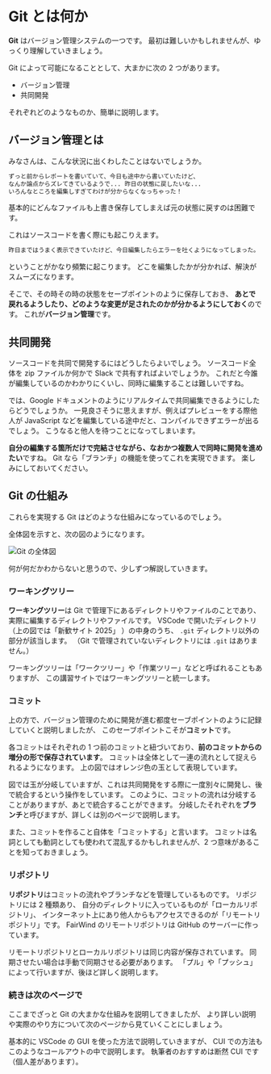 
# Git とは何か

**Git** はバージョン管理システムの一つです。
最初は難しいかもしれませんが、ゆっくり理解していきましょう。

Git によって可能になることとして、大まかに次の 2 つがあります。

-   バージョン管理
-   共同開発

それぞれどのようなものか、簡単に説明します。

## バージョン管理とは

みなさんは、こんな状況に出くわしたことはないでしょうか。

```txt
ずっと前からレポートを書いていて、今日も途中から書いていたけど、
なんか論点からズレてきているようで... 昨日の状態に戻したいな...
いろんなところを編集しすぎてわけが分からなくなっちゃった！
```

基本的にどんなファイルも上書き保存してしまえば元の状態に戻すのは困難です。

これはソースコードを書く際にも起こりえます。

```txt
昨日まではうまく表示できていたけど、今日編集したらエラーを吐くようになってしまった。
```

ということがかなり頻繁に起こります。
どこを編集したかが分かれば、解決がスムーズになります。

そこで、その時その時の状態をセーブポイントのように保存しておき、
**あとで戻れるようしたり、どのような変更が足されたのかが分かるようにしておく**のです。
これが**バージョン管理**です。

## 共同開発

ソースコードを共同で開発するにはどうしたらよいでしょう。
ソースコード全体を zip ファイルか何かで Slack で共有すればよいでしょうか。
これだと今誰が編集しているのかわかりにくいし、同時に編集することは難しいですね。

では、Google ドキュメントのようにリアルタイムで共同編集できるようにしたらどうでしょうか。
一見良さそうに思えますが、例えばプレビューをする際他人が JavaScript などを編集している途中だと、コンパイルできずエラーが出るでしょう。
こうなると他人を待つことになってしまいます。

**自分の編集する箇所だけで完結させながら、なおかつ複数人で同時に開発を進めたい**ですね。
Git なら「ブランチ」の機能を使ってこれを実現できます。
楽しみにしておいてください。

## Git の仕組み

これらを実現する Git はどのような仕組みになっているのでしょう。

全体図を示すと、次の図のようになります。

![Git の全体図](/git_overall_view.png)

何が何だかわからないと思うので、少しずつ解説していきます。

### ワーキングツリー

**ワーキングツリー**は Git で管理下にあるディレクトリやファイルのことであり、実際に編集するディレクトリやファイルです。
VSCode で開いたディレクトリ（上の図では「新歓サイト 2025」 ）の中身のうち、
`.git` ディレクトリ以外の部分が該当します。
（Git で管理されていないディレクトリには `.git` はありません。）

ワーキングツリーは「ワークツリー」や「作業ツリー」などと呼ばれることもありますが、
この講習サイトではワーキングツリーと統一します。

### コミット

上の方で、バージョン管理のために開発が進む都度セーブポイントのように記録していくと説明しましたが、
このセーブポイントこそが**コミット**です。

各コミットはそれぞれの 1 つ前のコミットと紐づいており、**前のコミットからの増分の形で保存されています**。
コミットは全体として一連の流れとして捉えられるようになります。
上の図ではオレンジ色の玉として表現しています。

図では玉が分岐していますが、これは共同開発をする際に一度別々に開発し、後で統合するという操作をしています。
このように、コミットの流れは分岐することがありますが、あとで統合することができます。
分岐したそれぞれを**ブランチ**と呼びますが、詳しくは別のページで説明します。

また、コミットを作ること自体を「コミットする」と言います。
コミットは名詞としても動詞としても使われて混乱するかもしれませんが、2 つ意味があることを知っておきましょう。

### リポジトリ

**リポジトリ**はコミットの流れやブランチなどを管理しているものです。
リポジトリには 2 種類あり、
自分のディレクトリに入っているものが「ローカルリポジトリ」、
インターネット上にあり他人からもアクセスできるのが「リモートリポジトリ」です。
FairWind のリモートリポジトリは GitHub のサーバーに作っています。

リモートリポジトリとローカルリポジトリは同じ内容が保存されています。
同期させたい場合は手動で同期させる必要があります。
「プル」や「プッシュ」によって行いますが、後ほど詳しく説明します。

### 続きは次のページで

ここまでざっと Git の大まかな仕組みを説明してきましたが、
より詳しい説明や実際のやり方について次のページから見ていくことにしましょう。

<Callout type="info">
    基本的に VSCode の GUI を使った方法で説明していきますが、 CUI
    での方法もこのようなコールアウトの中で説明します。 執筆者のおすすめは断然
    CUI です（個人差があります）。
</Callout>
